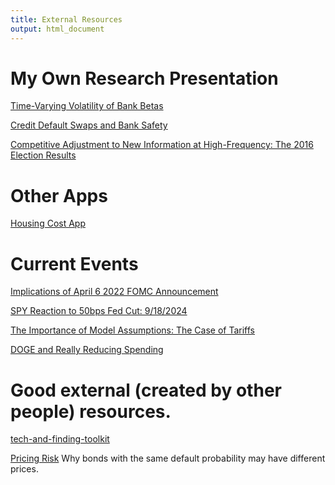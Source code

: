 ```yaml
---
title: External Resources
output: html_document
---
```


# My Own Research Presentation

[Time-Varying Volatility of Bank Betas](https://matt-brigida.github.io/tv_vol_bank_beta/)

[Credit Default Swaps and Bank Safety](https://matt-brigida.github.io/cds_paper_presentation/)

[Competitive Adjustment to New Information at High-Frequency: The 2016 Election Results](https://matt-brigida.github.io/Information-Flow-Algorithms-and-the-2016-Election/)

<!--- [FDIC Work 2024 and Some Teaching Materials](https://financial-education.github.io/fdic_2024_presentation/) -->

# Other Apps

[Housing Cost App](https://ztranche.com/other/housing_cost_app)

# Current Events

[Implications of April 6 2022 FOMC Announcement](https://financial-education.github.io/fomc_minutes_released_4_6_2022/)

[SPY Reaction to 50bps Fed Cut: 9/18/2024](https://financial-education.github.io/fed_sept_18_2024/)

[The Importance of Model Assumptions:  The Case of Tariffs](https://financial-education.github.io/model_assumptions_tariffs/)

[DOGE and Really Reducing Spending](https://financial-education.github.io/DOGE_and_reducing_spending/)

# Good external (created by other people) resources. 

[tech-and-finding-toolkit](https://github.com/KatherineMichel/tech-and-funding-toolkit#finance-extra)

[Pricing Risk](http://web.mit.edu/15.423/test/notes/chapter7.html)  Why bonds with the same default probability may have different prices.
